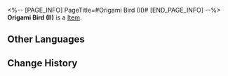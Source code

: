 <%-- [PAGE_INFO]
PageTitle=#Origami Bird (II)#
[END_PAGE_INFO] --%>
{{Item Infobox
|id          = 252443
|image       = Item Origami Bird (II).png{{subst:void|<!--$UPLOAD:<<SpriteOutput/Quest/PlanetFes/SwapCardPic/SwapCardPiece/4003_2.png>-<Item Origami Bird (II).png>-<Item Icons>>-->}}
|type        = 
|invCategory = 
|rarity      = 5
|effect      = 
|description = Complete a Memory Card set to gain buffs.
}}
{{Description|The trailblazing memories deep in your mind will provide inspiration to the game once you recall it in full.}}
'''Origami Bird (II)''' is a [[Item]].

==Other Languages==
{{Other Languages
|en   = Origami Bird (II)
|zhs  = 折纸小鸟-Ⅱ
|zht  = 摺紙小鳥-Ⅱ
|ja   = 折り紙の小鳥-II
|ko   = 종이새-Ⅱ
|es   = Pajarito de papel&nbsp;II
|fr   = Oiseau en origami (II)
|ru   = Птица-оригами II
|th   = นกกระดาษ II
|vi   = Chim Giấy-II
|de   = Origamivogel (II)
|id   = Burung Origami II
|pt   = Pássaro de Origami (II)
}}

==Change History==
{{Change History|3.2}}